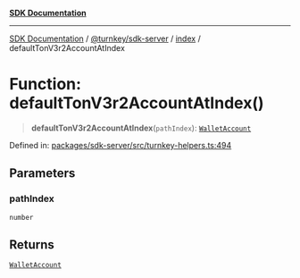 [**SDK Documentation**](../../../../README.mdx)

***

[SDK Documentation](../../../../packages.mdx) / [@turnkey/sdk-server](../../README.mdx) / [index](../README.mdx) / defaultTonV3r2AccountAtIndex

# Function: defaultTonV3r2AccountAtIndex()

> **defaultTonV3r2AccountAtIndex**(`pathIndex`): [`WalletAccount`](../interfaces/WalletAccount.mdx)

Defined in: [packages/sdk-server/src/turnkey-helpers.ts:494](https://github.com/tkhq/sdk/blob/fd49bfe86475c8603b3eb385aa101efa36fa32fc/packages/sdk-server/src/turnkey-helpers.ts#L494)

## Parameters

### pathIndex

`number`

## Returns

[`WalletAccount`](../interfaces/WalletAccount.mdx)
